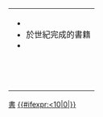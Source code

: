 <noinclude></noinclude><!-- for NNth century books categories -->
<!-- use like this: {{BooksInCentury|20|19|20|19|21}} -->
{| id="toc" style="margin-left:auto; margin-right:auto;" class="hlist"
| style="text-align:center;" | 
*{{LinkCatIfExists2|{{{4}}}世紀書籍|<<}}
* 於{{{1}}}世紀完成的書籍
*{{LinkCatIfExists2|{{{5}}}世紀書籍|>>}}
|-
| style="padding-left:5px; padding-right:5px;" |
;{{nobold|{{LinkCatIfExists2|{{{2}}}00年代書籍|{{{2}}}00年代書籍}}}}
:{{LinkCatIfExists2|{{{2}}}01年書籍|{{{2}}}01}}
:{{LinkCatIfExists2|{{{2}}}02年書籍|{{{2}}}02}}
:{{LinkCatIfExists2|{{{2}}}03年書籍|{{{2}}}03}}
:{{LinkCatIfExists2|{{{2}}}04年書籍|{{{2}}}04}}
:{{LinkCatIfExists2|{{{2}}}05年書籍|{{{2}}}05}}
:{{LinkCatIfExists2|{{{2}}}06年書籍|{{{2}}}06}}
:{{LinkCatIfExists2|{{{2}}}07年書籍|{{{2}}}07}}
:{{LinkCatIfExists2|{{{2}}}08年書籍|{{{2}}}08}}
:{{LinkCatIfExists2|{{{2}}}09年書籍|{{{2}}}09}}
:{{LinkCatIfExists2|{{{2}}}10年書籍|{{{2}}}10}}
|-
| style="padding-left:5px; padding-right:5px;" |
;{{nobold|{{LinkCatIfExists2|{{{2}}}10年代書籍|{{{2}}}10年代書籍}}}}
:{{LinkCatIfExists2|{{{2}}}11年書籍|{{{2}}}11}}
:{{LinkCatIfExists2|{{{2}}}12年書籍|{{{2}}}12}}
:{{LinkCatIfExists2|{{{2}}}13年書籍|{{{2}}}13}}
:{{LinkCatIfExists2|{{{2}}}14年書籍|{{{2}}}14}}
:{{LinkCatIfExists2|{{{2}}}15年書籍|{{{2}}}15}}
:{{LinkCatIfExists2|{{{2}}}16年書籍|{{{2}}}16}}
:{{LinkCatIfExists2|{{{2}}}17年書籍|{{{2}}}17}}
:{{LinkCatIfExists2|{{{2}}}18年書籍|{{{2}}}18}}
:{{LinkCatIfExists2|{{{2}}}19年書籍|{{{2}}}19}}
:{{LinkCatIfExists2|{{{2}}}20年書籍|{{{2}}}20}}
|-
| style="padding-left:5px; padding-right:5px;" |
;{{nobold|{{LinkCatIfExists2|{{{2}}}20年代書籍|{{{2}}}20年代書籍}}}}
:{{LinkCatIfExists2|{{{2}}}21年書籍|{{{2}}}21}}
:{{LinkCatIfExists2|{{{2}}}22年書籍|{{{2}}}22}}
:{{LinkCatIfExists2|{{{2}}}23年書籍|{{{2}}}23}}
:{{LinkCatIfExists2|{{{2}}}24年書籍|{{{2}}}24}}
:{{LinkCatIfExists2|{{{2}}}25年書籍|{{{2}}}25}}
:{{LinkCatIfExists2|{{{2}}}26年書籍|{{{2}}}26}}
:{{LinkCatIfExists2|{{{2}}}27年書籍|{{{2}}}27}}
:{{LinkCatIfExists2|{{{2}}}28年書籍|{{{2}}}28}}
:{{LinkCatIfExists2|{{{2}}}29年書籍|{{{2}}}29}}
:{{LinkCatIfExists2|{{{2}}}30年書籍|{{{2}}}30}}
|-
| style="padding-left:5px; padding-right:5px;" |
;{{nobold|{{LinkCatIfExists2|{{{2}}}30年代書籍|{{{2}}}30年代書籍}}}}
:{{LinkCatIfExists2|{{{2}}}31年書籍|{{{2}}}31}}
:{{LinkCatIfExists2|{{{2}}}32年書籍|{{{2}}}32}}
:{{LinkCatIfExists2|{{{2}}}33年書籍|{{{2}}}33}}
:{{LinkCatIfExists2|{{{2}}}34年書籍|{{{2}}}34}}
:{{LinkCatIfExists2|{{{2}}}35年書籍|{{{2}}}35}}
:{{LinkCatIfExists2|{{{2}}}36年書籍|{{{2}}}36}}
:{{LinkCatIfExists2|{{{2}}}37年書籍|{{{2}}}37}}
:{{LinkCatIfExists2|{{{2}}}38年書籍|{{{2}}}38}}
:{{LinkCatIfExists2|{{{2}}}39年書籍|{{{2}}}39}}
:{{LinkCatIfExists2|{{{2}}}40年書籍|{{{2}}}40}}
|-
| style="padding-left:5px; padding-right:5px;" |
;{{nobold|{{LinkCatIfExists2|{{{2}}}40年代書籍|{{{2}}}40年代書籍}}}}
:{{LinkCatIfExists2|{{{2}}}41年書籍|{{{2}}}41}}
:{{LinkCatIfExists2|{{{2}}}42年書籍|{{{2}}}42}}
:{{LinkCatIfExists2|{{{2}}}43年書籍|{{{2}}}43}}
:{{LinkCatIfExists2|{{{2}}}44年書籍|{{{2}}}44}}
:{{LinkCatIfExists2|{{{2}}}45年書籍|{{{2}}}45}}
:{{LinkCatIfExists2|{{{2}}}46年書籍|{{{2}}}46}}
:{{LinkCatIfExists2|{{{2}}}47年書籍|{{{2}}}47}}
:{{LinkCatIfExists2|{{{2}}}48年書籍|{{{2}}}48}}
:{{LinkCatIfExists2|{{{2}}}49年書籍|{{{2}}}49}}
:{{LinkCatIfExists2|{{{2}}}50年書籍|{{{2}}}50}}
|-
| style="padding-left:5px; padding-right:5px;" |
;{{nobold|{{LinkCatIfExists2|{{{2}}}50年代書籍|{{{2}}}50年代書籍}}}}
:{{LinkCatIfExists2|{{{2}}}51年書籍|{{{2}}}51}}
:{{LinkCatIfExists2|{{{2}}}52年書籍|{{{2}}}52}}
:{{LinkCatIfExists2|{{{2}}}53年書籍|{{{2}}}53}}
:{{LinkCatIfExists2|{{{2}}}54年書籍|{{{2}}}54}}
:{{LinkCatIfExists2|{{{2}}}55年書籍|{{{2}}}55}}
:{{LinkCatIfExists2|{{{2}}}56年書籍|{{{2}}}56}}
:{{LinkCatIfExists2|{{{2}}}57年書籍|{{{2}}}57}}
:{{LinkCatIfExists2|{{{2}}}58年書籍|{{{2}}}58}}
:{{LinkCatIfExists2|{{{2}}}59年書籍|{{{2}}}59}}
:{{LinkCatIfExists2|{{{2}}}60年書籍|{{{2}}}60}}
|-
| style="padding-left:5px; padding-right:5px;" |
;{{nobold|{{LinkCatIfExists2|{{{2}}}60年代書籍|{{{2}}}60年代書籍}}}}
:{{LinkCatIfExists2|{{{2}}}61年書籍|{{{2}}}61}}
:{{LinkCatIfExists2|{{{2}}}62年書籍|{{{2}}}62}}
:{{LinkCatIfExists2|{{{2}}}63年書籍|{{{2}}}63}}
:{{LinkCatIfExists2|{{{2}}}64年書籍|{{{2}}}64}}
:{{LinkCatIfExists2|{{{2}}}65年書籍|{{{2}}}65}}
:{{LinkCatIfExists2|{{{2}}}66年書籍|{{{2}}}66}}
:{{LinkCatIfExists2|{{{2}}}67年書籍|{{{2}}}67}}
:{{LinkCatIfExists2|{{{2}}}68年書籍|{{{2}}}68}}
:{{LinkCatIfExists2|{{{2}}}69年書籍|{{{2}}}69}}
:{{LinkCatIfExists2|{{{2}}}70年書籍|{{{2}}}70}}
|-
| style="padding-left:5px; padding-right:5px;" |
;{{nobold|{{LinkCatIfExists2|{{{2}}}70年代書籍|{{{2}}}70年代書籍}}}}
:{{LinkCatIfExists2|{{{2}}}71年書籍|{{{2}}}71}}
:{{LinkCatIfExists2|{{{2}}}72年書籍|{{{2}}}72}}
:{{LinkCatIfExists2|{{{2}}}73年書籍|{{{2}}}73}}
:{{LinkCatIfExists2|{{{2}}}74年書籍|{{{2}}}74}}
:{{LinkCatIfExists2|{{{2}}}75年書籍|{{{2}}}75}}
:{{LinkCatIfExists2|{{{2}}}76年書籍|{{{2}}}76}}
:{{LinkCatIfExists2|{{{2}}}77年書籍|{{{2}}}77}}
:{{LinkCatIfExists2|{{{2}}}78年書籍|{{{2}}}78}}
:{{LinkCatIfExists2|{{{2}}}79年書籍|{{{2}}}79}}
:{{LinkCatIfExists2|{{{2}}}80年書籍|{{{2}}}80}}
|-
| style="padding-left:5px; padding-right:5px;" |
;{{nobold|{{LinkCatIfExists2|{{{2}}}80年代書籍|{{{2}}}80年代書籍}}}}
:{{LinkCatIfExists2|{{{2}}}81年書籍|{{{2}}}81}}
:{{LinkCatIfExists2|{{{2}}}82年書籍|{{{2}}}82}}
:{{LinkCatIfExists2|{{{2}}}83年書籍|{{{2}}}83}}
:{{LinkCatIfExists2|{{{2}}}84年書籍|{{{2}}}84}}
:{{LinkCatIfExists2|{{{2}}}85年書籍|{{{2}}}85}}
:{{LinkCatIfExists2|{{{2}}}86年書籍|{{{2}}}86}}
:{{LinkCatIfExists2|{{{2}}}87年書籍|{{{2}}}87}}
:{{LinkCatIfExists2|{{{2}}}88年書籍|{{{2}}}88}}
:{{LinkCatIfExists2|{{{2}}}89年書籍|{{{2}}}89}}
:{{LinkCatIfExists2|{{{2}}}90年書籍|{{{2}}}90}}
|-
| style="padding-left:5px; padding-right:5px;" |
;{{nobold|{{LinkCatIfExists2|{{{2}}}90年代書籍|{{{2}}}90年代書籍}}}}
:{{LinkCatIfExists2|{{{2}}}91年書籍|{{{2}}}91}}
:{{LinkCatIfExists2|{{{2}}}92年書籍|{{{2}}}92}}
:{{LinkCatIfExists2|{{{2}}}93年書籍|{{{2}}}93}}
:{{LinkCatIfExists2|{{{2}}}94年書籍|{{{2}}}94}}
:{{LinkCatIfExists2|{{{2}}}95年書籍|{{{2}}}95}}
:{{LinkCatIfExists2|{{{2}}}96年書籍|{{{2}}}96}}
:{{LinkCatIfExists2|{{{2}}}97年書籍|{{{2}}}97}}
:{{LinkCatIfExists2|{{{2}}}98年書籍|{{{2}}}98}}
:{{LinkCatIfExists2|{{{2}}}99年書籍|{{{2}}}99}}
:{{LinkCatIfExists2|{{{3}}}00年書籍|{{{3}}}00}}
|}

<includeonly>[[Category:{{{1}}}世紀作品|書]]
[[Category:各世紀書籍|{{#ifexpr:{{{3}}}<10|0|}}{{{3}}}]]</includeonly>

<noinclude>
{{doc|content=
== Usage ==
For NNth century books categories, use like this:
 {{tlx|BooksInCentury|20|19|20|19|21}}
----
{{BooksInCentury|20|19|20|19|21}}

[[Category:Works-by-year templates]]
}}
</noinclude><noinclude>[[Category:各年作品模板|{{PAGENAME}}]]</noinclude>